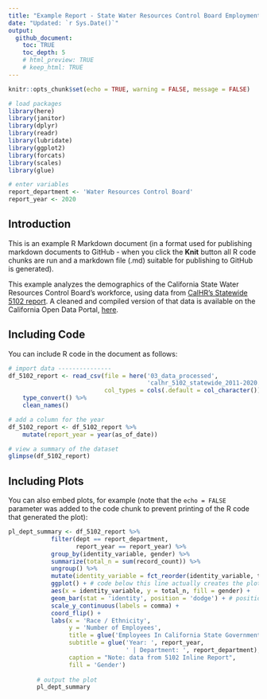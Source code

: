 ```yaml
---
title: "Example Report - State Water Resources Control Board Employment Data"
date: "Updated: `r Sys.Date()`"
output: 
  github_document:
    toc: TRUE
    toc_depth: 5
    # html_preview: TRUE
    # keep_html: TRUE
---
```


```r
knitr::opts_chunk$set(echo = TRUE, warning = FALSE, message = FALSE)

# load packages
library(here)
library(janitor)
library(dplyr)
library(readr)
library(lubridate)
library(ggplot2)
library(forcats)
library(scales)
library(glue)

# enter variables
report_department <- 'Water Resources Control Board'
report_year <- 2020
```

## Introduction

This is an example R Markdown document (in a format used for publishing markdown documents to GitHub - when you click the **Knit** button all R code chunks are run and a markdown file (.md) suitable for publishing to GitHub is generated). 

This example analyzes the demographics of the California State Water Resources Control Board's workforce, using data from [CalHR's Statewide 5102 report](https://www.calhr.ca.gov/pages/statewide-reports.aspx). A cleaned and compiled version of that data is available on the California Open Data Portal, [here](https://data.ca.gov/dataset/calhr-civil-rights-data-for-gare-capital-cohort-2019).

## Including Code

You can include R code in the document as follows:

```r
# import data ---------------
df_5102_report <- read_csv(file = here('03_data_processed',
                                       'calhr_5102_statewide_2011-2020.csv.gz'),
                           col_types = cols(.default = col_character())) %>% 
    type_convert() %>% 
    clean_names()

# add a column for the year
df_5102_report <- df_5102_report %>% 
    mutate(report_year = year(as_of_date))

# view a summary of the dataset
glimpse(df_5102_report)
```

## Including Plots

You can also embed plots, for example (note that the `echo = FALSE` parameter was added to the code chunk to prevent printing of the R code that generated the plot):

```r
pl_dept_summary <- df_5102_report %>% 
            filter(dept == report_department,
                   report_year == report_year) %>% 
            group_by(identity_variable, gender) %>% 
            summarize(total_n = sum(record_count)) %>% 
            ungroup() %>% 
            mutate(identity_variable = fct_reorder(identity_variable, total_n)) %>% 
            ggplot() + # code below this line actually creates the plot
            aes(x = identity_variable, y = total_n, fill = gender) +
            geom_bar(stat = 'identity', position = 'dodge') + # position = 'stack'
            scale_y_continuous(labels = comma) +
            coord_flip() +
            labs(x = 'Race / Ethnicity', 
                 y = 'Number of Employees', 
                 title = glue('Employees In California State Government'),
                 subtitle = glue('Year: ', report_year, 
                                 ' | Department: ', report_department), 
                 caption = "Note: data from 5102 Inline Report", 
                 fill = 'Gender')
        
        # output the plot
        pl_dept_summary
```

